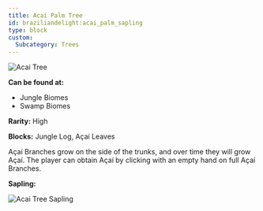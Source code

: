 ```yaml
---
title: Acai Palm Tree
id: braziliandelight:acai_palm_sapling
type: block
custom:
  Subcategory: Trees
---
```


<div style={{display: "flex", alignItems: "center"}}>
    <div style={{flex: "1", textAlign: "center"}}>
        <img 
            src="https://github.com/danbrown/deltaboxwiki/blob/main/docs/braziliandelight/.assets/images/brazilliandelight/trees/acai_tree.png?raw=true" 
            alt="Acai Tree" 
            style={{width: "260px", height: "360px", imageRendering: "pixelated", objectPosition: "center", objectFit: "contain"}} 
        />
    </div>
    <div style={{flex: "2", paddingLeft: "20px"}}>
        <p><strong>Can be found at:</strong></p>
        <ul>
            <li>Jungle Biomes</li>
            <li>Swamp Biomes</li>
        </ul>
        <p><strong>Rarity:</strong> High</p>
        <p><strong>Blocks:</strong> Jungle Log, Açaí Leaves</p>
        <p>
            Açaí Branches grow on the side of the trunks, and over time they will grow Açaí. The player can obtain Açaí by clicking with an empty hand on full Açaí Branches.
        </p>
        <p><strong>Sapling:</strong></p>
        <img 
            src="https://github.com/danbrown/deltaboxwiki/blob/main/docs/braziliandelight/.assets/item/braziliandelight/acai_palm_sapling.png?raw=true" 
            alt="Acai Tree Sapling" 
            style={{width: "128px", height: "128px", imageRendering: "pixelated"}} 
        />
    </div>
</div>